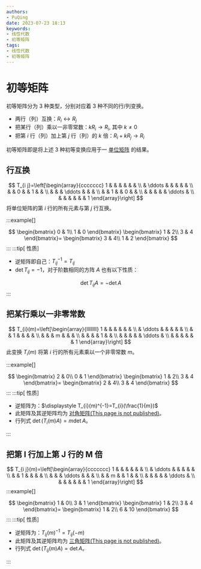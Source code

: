 ```yaml
---
authors:
- PuQing
date: 2023-07-23 18:13
keywords:
- 线性代数
- 初等矩阵
tags:
- 线性代数
- 初等矩阵
---
```

# 初等矩阵

初等矩阵分为 3 种类型，分别对应着 3 种不同的行/列变换。


<!--truncate-->
- 两行（列）互换：$R_i \leftrightarrow R_j$
- 把某行（列）乘以一非零常数：$kR_i \rightarrow R_i,$ 其中 $k \neq 0$
- 把第 $i$ 行（列）加上第 $j$ 行（列）的 $k$ 倍：$R_i + kR_j \rightarrow R_i$

初等矩阵即是将上述 3 种初等变换应用于一 [单位矩阵](https://zh.wikipedia.org/wiki/%E5%8D%95%E4%BD%8D%E7%9F%A9%E9%98%B5 "单位矩阵") 的结果。

## 行互换

$$
T_{i j}=\left[\begin{array}{ccccccc}
1 & & & & & & \\
& \ddots & & & & & \\
& & 0 & & 1 & & \\
& & & \ddots & & & \\
& & 1 & & 0 & & \\
& & & & & \ddots & \\
& & & & & & 1
\end{array}\right]
$$
将单位矩阵的第 $i$ 行的所有元素与第 $j$ 行互换。

:::example[]

$$
\begin{bmatrix}
0 & 1\\
1 & 0
\end{bmatrix}
\begin{bmatrix}
1 & 2\\
3 & 4
\end{bmatrix}=
\begin{bmatrix}
3 & 4\\
1 & 2
\end{bmatrix}
$$
:::
:::tip[ 性质]

- 逆矩阵即自己：$T_{ij}^{-1}=T_{ij}$
- $\det{T_{ij}}=-1$，对于阶数相同的方阵 $A$ 也有以下性质：

$$
\det{T_{ij}A}=-\det{A}
$$
:::
## 把某行乘以一非零常数

$$
T_{i}(m)=\left[\begin{array}{llllllll}
1 & & & & & & \\
& \ddots & & & & & \\
& & 1 & & & & \\
& & & m & & & \\
& & & & 1 & & \\
& & & & & \ddots & \\
& & & & & & 1
\end{array}\right]
$$
此变换 $T_i(m)$ 将第 $i$ 行的所有元素乘以一个非零常数 $m$。

:::example[]

$$
\begin{bmatrix}
2 & 0\\
0 & 1
\end{bmatrix}
\begin{bmatrix}
1 & 2\\
3 & 4
\end{bmatrix}=
\begin{bmatrix}
2 & 4\\
3 & 4
\end{bmatrix}
$$
:::
:::tip[ 性质]

- 逆矩阵为：$\displaystyle T_{i}(m)^{-1}=T_{i}(\frac{1}{m})$
- 此矩阵及其逆矩阵均为 [对角矩阵(This page is not published)](./404)。
- 行列式 $\operatorname{det}\left(T_{i}(m) A\right)=m \operatorname{det} A$。

:::
## 把第 I 行加上第 J 行的 M 倍

$$
T_{i j}(m)=\left[\begin{array}{ccccccc}
1 & & & & & & \\
& \ddots & & & & & \\
& & 1 & & & & \\
& & & \ddots & & & \\
& & m & & 1 & & \\
& & & & & \ddots & \\
& & & & & & 1
\end{array}\right]
$$
:::example[]

$$
\begin{bmatrix}
1 & 0\\
3 & 1
\end{bmatrix}
\begin{bmatrix}
1 & 2\\
3 & 4
\end{bmatrix}=
\begin{bmatrix}
1 & 2\\
6 & 10
\end{bmatrix}
$$
:::
:::tip[ 性质]

- 逆矩阵为：$T_{i j}(m)^{-1}=T_{i j}(-m)$
- 此矩阵及其逆矩阵均为 [三角矩阵(This page is not published)](./404)。
- 行列式 $\operatorname{det}\left(T_{i j}(m) A\right)=\operatorname{det} A$。

:::
